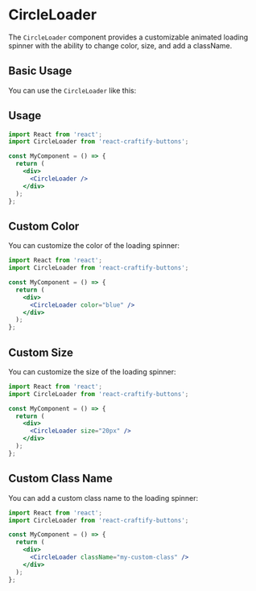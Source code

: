 
<Meta title="Spinners/CircleLoader" component={CircleLoader} />

# CircleLoader

The `CircleLoader` component provides a customizable animated loading spinner with the ability to change color, size, and add a className.

## Basic Usage

You can use the `CircleLoader` like this:

## Usage

```jsx
import React from 'react';
import CircleLoader from 'react-craftify-buttons';  

const MyComponent = () => {
  return (
    <div>
      <CircleLoader />
    </div>
  );
};

```

## Custom Color

You can customize the color of the loading spinner:

```jsx
import React from 'react';
import CircleLoader from 'react-craftify-buttons';  

const MyComponent = () => {
  return (
    <div>
      <CircleLoader color="blue" />
    </div>
  );
};

```

## Custom Size

You can customize the size of the loading spinner:

```jsx
import React from 'react';
import CircleLoader from 'react-craftify-buttons';  

const MyComponent = () => {
  return (
    <div>
      <CircleLoader size="20px" />
    </div>
  );
};


```

## Custom Class Name

You can add a custom class name to the loading spinner:

```jsx
import React from 'react';
import CircleLoader from 'react-craftify-buttons';  

const MyComponent = () => {
  return (
    <div>
      <CircleLoader className="my-custom-class" />
    </div>
  );
};

```